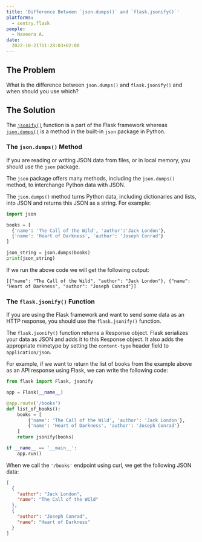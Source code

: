 ```yaml
---
title: 'Difference Between `json.dumps()` and `flask.jsonify()`'
platforms: 
  - sentry.flask
people: 
  - Naveera A.
date:
  2022-10-21T11:28:03+02:00
---
```


## The Problem

What is the difference between `json.dumps()` and `flask.jsonify()` and when should you use which?

## The Solution

The [`jsonify()`](https://flask.palletsprojects.com/en/latest/api/#flask.json.jsonify) function is a part of the Flask framework whereas [`json.dumps()`](https://docs.python.org/3/library/json.html) is a method in the built-in `json` package in Python.

### The `json.dumps()` Method

If you are reading or writing JSON data from files, or in local memory, you should use the `json` package.

The `json` package offers many methods, including the `json.dumps()` method, to interchange Python data with JSON.

The `json.dumps()` method turns Python data, including dictionaries and lists, into JSON and returns this JSON as a string. For example:

```python
import json

books = [
  {'name': 'The Call of the Wild', 'author':'Jack London'},
  {'name': 'Heart of Darkness', 'author': 'Joseph Conrad'}
]

json_string = json.dumps(books)
print(json_string)
```

If we run the above code we will get the following output:

```
[{"name": "The Call of the Wild", "author": "Jack London"}, {"name": "Heart of Darkness", "author": "Joseph Conrad"}]
```

### The `flask.jsonify()` Function

If you are using the Flask framework and want to send some data as an HTTP response, you should use the `flask.jsonify()` function.

The `flask.jsonify()` function returns a Response object. Flask serializes your data as JSON and adds it to this Response object. It also adds the appropriate mimetype by setting the `content-type` header field to `application/json`.

For example, if we want to return the list of books from the example above as an API response using Flask, we can write the following code:

```python
from flask import Flask, jsonify

app = Flask(__name__)

@app.route('/books')
def list_of_books():
    books = [
        {'name': 'The Call of the Wild', 'author': 'Jack London'},
        {'name': 'Heart of Darkness', 'author': 'Joseph Conrad'}
    ]
    return jsonify(books)

if __name__ == '__main__':
    app.run()
```

When we call the `'/books'` endpoint using curl, we get the following JSON data:

```json
[
  {
    "author": "Jack London",
    "name": "The Call of the Wild"
  },
  {
    "author": "Joseph Conrad",
    "name": "Heart of Darkness"
  }
]
```
